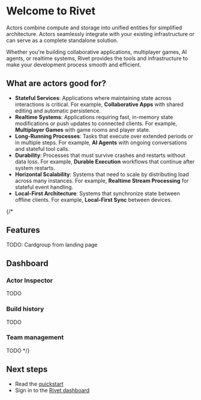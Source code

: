 # Welcome to Rivet

Actors combine compute and storage into unified entities for simplified architecture. Actors seamlessly integrate with your existing infrastructure or can serve as a complete standalone solution.

Whether you're building collaborative applications, multiplayer games, AI agents, or realtime systems, Rivet provides the tools and infrastructure to make your development process smooth and efficient.

## What are actors good for?

- **Stateful Services**: Applications where maintaining state across interactions is critical. For example, **Collaborative Apps** with shared editing and automatic persistence.
- **Realtime Systems**: Applications requiring fast, in-memory state modifications or push updates to connected clients. For example, **Multiplayer Games** with game rooms and player state.
- **Long-Running Processes**: Tasks that execute over extended periods or in multiple steps. For example, **AI Agents** with ongoing conversations and stateful tool calls.
- **Durability**: Processes that must survive crashes and restarts without data loss. For example, **Durable Execution** workflows that continue after system restarts.
- **Horizontal Scalability**: Systems that need to scale by distributing load across many instances. For example, **Realtime Stream Processing** for stateful event handling.
- **Local-First Architecture**: Systems that synchronize state between offline clients. For example, **Local-First Sync** between devices.

{/*
## Features

TODO: Cardgroup from landing page

## Dashboard

### Actor Inspector

TODO

### Build history

TODO

### Team management

TODO
*/}

## Next steps

- Read the [quickstart](/docs/quickstart/typescript)
- Sign in to the [Rivet dashboard](https://hub.rivet.gg)

